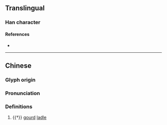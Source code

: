 {{character info/new}}
==Translingual==

===Han character===
{{Han char|rn=97|rad=瓜|as=19|sn=24|four=71136|canj=HOLII|ids=⿱⿰瓜豕䖵}}

====References====
* {{Han ref|kx=0747.330|dkj=21433|hdz=42658.010|uh=74E5|ud=29925|bh=F8B3|bd=63667}}

----

==Chinese==
{{zh-forms|alt=㼖}}

===Glyph origin===
{{Han etym}}

===Pronunciation===
{{zh-pron
|m=lì
|mc=y
|oc=y
|ma=
|cat=n
}}

===Definitions===
{{zh-hanzi}}

# {{†}} [[gourd]] [[ladle]]